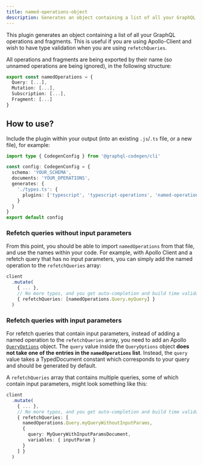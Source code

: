 ```yaml
---
title: named-operations-object
description: Generates an object containing a list of all your GraphQL operations and fragments. This is useful if you are using Apollo-Client and wish to have type validation when you are using `refetchQueries`.
---
```



<PluginHeader />

This plugin generates an object containing a list of all your GraphQL operations and fragments. This is useful if you are using Apollo-Client and wish to have type validation when you are using `refetchQueries`.

All operations and fragments are being exported by their name (so unnamed operations are being ignored), in the following structure:

```ts
export const namedOperations = {
  Query: [...],
  Mutation: [...],
  Subscription: [...],
  Fragment: [...]
}
```

<PluginApiDocs />

## How to use?

Include the plugin within your output (into an existing `.js`/`.ts` file, or a new file), for example:

```ts filename="codegen.ts"
import type { CodegenConfig } from '@graphql-codegen/cli'

const config: CodegenConfig = {
  schema: 'YOUR_SCHEMA',
  documents: 'YOUR_OPERATIONS',
  generates: {
    './types.ts': {
      plugins: ['typescript', 'typescript-operations', 'named-operations-object']
    }
  }
}
export default config
```

### Refetch queries without input parameters

From this point, you should be able to import `namedOperations` from that file, and use the names within your code. For example, with Apollo Client and a refetch query that has no input parameters, you can simply add the named operation to the `refetchQueries` array:

```ts
client
  .mutate(
    { ... },
    // No more typos, and you get auto-completion and build time validation
    { refetchQueries: [namedOperations.Query.myQuery] }
  )
```

### Refetch queries with input parameters

For refetch queries that contain input parameters, instead of adding a named operation to the `refetchQueries` array, you need to add an Apollo [`QueryOptions`](https://www.apollographql.com/docs/react/data/queries/#options) object. The `query` value inside the `QueryOptions` object **does not take one of the entries in the `namedOperations` list**. Instead, the `query` value takes a TypedDocument constant which corresponds to your query and should be generated by default.

A `refetchQueries` array that contains multiple queries, some of which contain input parameters, might look something like this:

```ts
client
  .mutate(
    { ... },
    // No more typos, and you get auto-completion and build time validation
    { refetchQueries: [
      namedOperations.Query.myQueryWithoutInputParams,
      {
        query: MyQueryWithInputParamsDocument,
        variables: { inputParam }
      }
    ] }
  )
```
